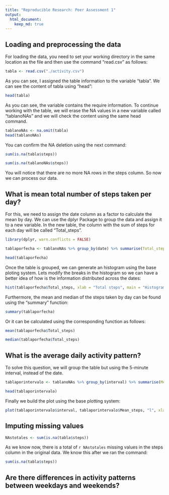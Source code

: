 ```yaml
---
title: "Reproducible Research: Peer Assessment 1"
output: 
  html_document:
    keep_md: true
---
```

## Loading and preprocessing the data
For loading the data, you need to set your working directory in the same location as the file and then use the command "read.csv" as follows:

```r
tabla <- read.csv("./activity.csv")
```

As you can see, I assigned the table information to the variable "tabla". We can see the content of tabla using "head":

```r
head(tabla)
```

As you can see, the variable contains the require information. To continue working with the table, we will erase the NA values in a new variable called "tablanoNAs" and we will check the content using the same head command.

```r
tablanoNAs <- na.omit(tabla)
head(tablanoNAs)
```

You can confirm the NA deletion using the next command:

```r
sum(is.na(tabla$steps))

sum(is.na(tablanoNAs$steps))
```

You will notice that there are no more NA rows in the steps column. So now we can process our data.

## What is mean total number of steps taken per day?

For this, we need to assign the date column as a factor to calculate the mean by day. We can use the dplyr Package to group the data and assign it to a new variable. In the new table, the column with the sum of steps for each day will be called "Total_steps".

```r
library(dplyr, warn.conflicts = FALSE)

tablaporfecha <- tablanoNAs %>% group_by(date) %>% summarise(Total_steps = sum(steps))

head(tablaporfecha)
```

Once the table is grouped, we can generate an histogram using the base ploting system. Lets modify the breaks in the histogram so we can have a better idea of how is the information distributed across the dates:

```r
hist(tablaporfecha$Total_steps, xlab = "Total steps", main = "Histogram of the total number of steps taken each day", breaks = 10)
```

Furthermore, the mean and median of the steps taken by day can be found using the "summary" function:

```r
summary(tablaporfecha)
```

Or it can be calculated using the corresponding function as follows:

```r
mean(tablaporfecha$Total_steps)

median(tablaporfecha$Total_steps)
```

## What is the average daily activity pattern?
To solve this question, we will group the table but using the 5-minute interval, instead of the date.

```r
tablaporintervalo <- tablanoNAs %>% group_by(interval) %>% summarise(Mean_steps = mean(steps))

head(tablaporintervalo)
```

Finally we build the plot using the base plotting system:

```r
plot(tablaporintervalo$interval, tablaporintervalo$Mean_steps, "l", xlab = "Interval", ylab = "Mean steps", main = "Average number of steps taken by interval")
```

## Imputing missing values

```r
NAstotales <- sum(is.na(tabla$steps))

```

As we know now, there is a total of `r NAstotales` missing values in the steps column in the original data. We know this after we ran the command:

```r
sum(is.na(tabla$steps))
```


## Are there differences in activity patterns between weekdays and weekends?
